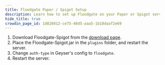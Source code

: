 ```yaml
---
title: Floodgate Paper / Spigot Setup
description: Learn how to set up Floodgate on your Paper or Spigot server.
hide_title: true
crowdin_page_id: 1d828012-ce75-48d5-aaa5-1b18daaf2e69
---
```


1. Download Floodgate-Spigot from the [download page](/download/?project=floodgate).
2. Place the Floodgate-Spigot.jar in the `plugins` folder, and restart the server.
3. Change `auth-type` in Geyser's config to `floodgate`.
4. Restart the server.
